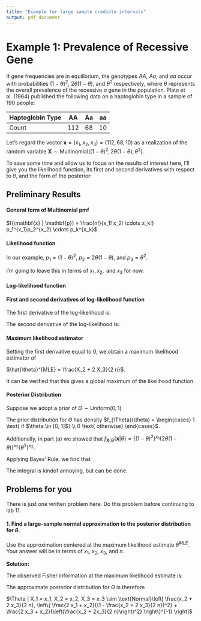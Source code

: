 ```yaml
---
title: "Example for large sample credible intervals"
output: pdf_document
---
```


# Example 1: Prevalence of Recessive Gene

If gene frequencies are in equilibrium, the genotypes *AA*, *Aa*, and *aa* occur with probabilities $(1 - \theta)^2$, $2 \theta(1 - \theta)$, and $\theta^2$ respectively, where $\theta$ represents the overall prevalence of the recessive *a* gene in the population.  Plato et al. (1964) published the following data on a haptoglobin type in a sample of 190 people:

Haptoglobin Type | AA    | Aa    | aa
-----------------|-------|-------|------
Count            | 112   | 68    | 10

Let's regard the vector $\mathbf{x} = (x_1, x_2, x_3) = (112, 68, 10)$ as a realization of the random variable $\mathbf{X} \sim \text{Multinomial}\left((1 - \theta)^2, 2 \theta(1 - \theta), \theta^2\right)$.

To save some time and allow us to focus on the results of interest here, I'll give you the likelihood function, its first and second derivatives with respect to $\theta$, and the form of the posterior:

## Preliminary Results

#### General form of Multinomial pmf

$f(\mathbf{x} | \mathbf{p}) = \frac{n!}{x_1! x_2! \cdots x_k!} p_1^{x_1}p_2^{x_2} \cdots p_k^{x_k}$

#### Likelihood function

In our example, $p_1 = (1 - \theta)^2$, $p_2 = 2 \theta (1 - \theta)$, and $p_3 = \theta^2$.

\begin{align*}
\mathcal{L}(\theta | \mathbf{x}) &= f(\mathbf{x} | \theta) \\
&= \{(1 - \theta)^2\}^{x_{1}} \{ 2 \theta(1 - \theta) \}^{x_{2}} \{ \theta^2 \}^{x_{3}}
\end{align*}

I'm going to leave this in terms of $x_1, x_2, \text{ and } x_3$ for now.

#### Log-likelihood function

\begin{align*}
\ell(\theta | \mathbf{x}) &= \log[\mathcal{L}(\theta | \mathbf{x})] \\
&= \log\left[\{(1 - \theta)^2\}^{x_{1}} \{ 2 \theta(1 - \theta) \}^{x_{2}} \{ \theta^2 \}^{x_{3}}\right] \\
&= x_1 \log\{(1 - \theta)^2\} + x_2 \log \{ 2 \theta(1 - \theta) \} + x_3 \log \{ \theta^2 \}
\end{align*}

#### First and second derivatives of log-likelihood function

The first derivative of the log-likelihood is:

\begin{align*}
\frac{d}{d\theta} \ell(\theta | \mathbf{x}) = \cdots = \frac{-2 x_1 \theta}{\theta(1 - \theta)} + \frac{x_2(1 - 2 \theta)}{\theta(1 - \theta)} + \frac{2 x_3(1 - \theta)}{\theta(1 - \theta)}
\end{align*}

The second derivative of the log-likelihood is:

\begin{align*}
\frac{d^2}{d\theta^2} \ell(\theta | \mathbf{x}) = \cdots = - \frac{2 x_1 + x_2}{(1 - \theta)^2} - \frac{2 x_3 + x_2}{\theta^2}
\end{align*}

#### Maximum likelihood estimator

Setting the first derivative equal to 0, we obtain a maximum likelihood estimator of

$\hat{\theta}^{MLE} = \frac{X_2 + 2 X_3}{2 n}$.

It can be verified that this gives a global maximum of the likelihood function.

#### Posterior Distribution

Suppose we adopt a prior of $\Theta \sim \text{Uniform}(0, 1)$

The prior distribution for $\Theta$ has density $f_{\Theta}(\theta) = \begin{cases} 1 \text{ if $\theta \in [0, 1]$} \\ 0 \text{ otherwise} \end{cases}$.

Additionally, in part (a) we showed that $f_{\mathbf{X}|\Theta}(\mathbf{x} | \theta) = \{(1 - \theta)^2\}^{x_{1}} \{ 2 \theta(1 - \theta) \}^{x_{2}} \{ \theta^2 \}^{x_3}$.

Applying Bayes' Rule, we find that

\begin{align*}
f_{\Theta|\mathbf{X}}(\theta | \mathbf{x}) = \cdots = \begin{cases} c \{(1 - \theta)^2\}^{x_{1}} \{ 2 \theta(1 - \theta) \}^{x_{2}} \{ \theta^2 \}^{x_3} \text{ if $\theta \in [0, 1]$} \\ 0 \text{ otherwise} \end{cases}
\end{align*}

The integral is kindof annoying, but can be done.

## Problems for you

There is just one written problem here.  Do this problem before continuing to lab 11.

#### 1. Find a large-sample normal approximation to the posterior distribution for $\theta$.

Use the approximation centered at the maximum likelihood estimate $\hat{\theta}^{MLE}$.  Your answer will be in terms of $x_1$, $x_2$, $x_3$, and $n$.

\newpage

**Solution:**

The observed Fisher information at the maximum likelihood estimate is:

\begin{align*}
J(\hat{\theta}^{MLE}) &= -\frac{d^2}{d\theta^2} \ell(\theta | \mathbf{x}) \vert_{\theta = \hat{\theta}^{MLE}} \\
&= \frac{2 x_1 + x_2}{(1 - \hat{\theta}^{MLE})^2} + \frac{2 x_3 + x_2}{\left(\hat{\theta}^{MLE}\right)^2} \\
&= \frac{2 x_1 + x_2}{(1 - \frac{x_2 + 2 x_3}{2 n})^2} + \frac{2 x_3 + x_2}{\left(\frac{x_2 + 2x_3}{2 n}\right)^2}
\end{align*}

The approximate posterior distribution for $\Theta$ is therefore

$\Theta | X_1 = x_1, X_2 = x_2, X_3 = x_3 \sim \text{Normal}\left[ \frac{x_2 + 2 x_3}{2 n}, \left\{ \frac{2 x_1 + x_2}{(1 - \frac{x_2 + 2 x_3}{2 n})^2} + \frac{2 x_3 + x_2}{\left(\frac{x_2 + 2x_3}{2 n}\right)^2} \right\}^{-1} \right]$
